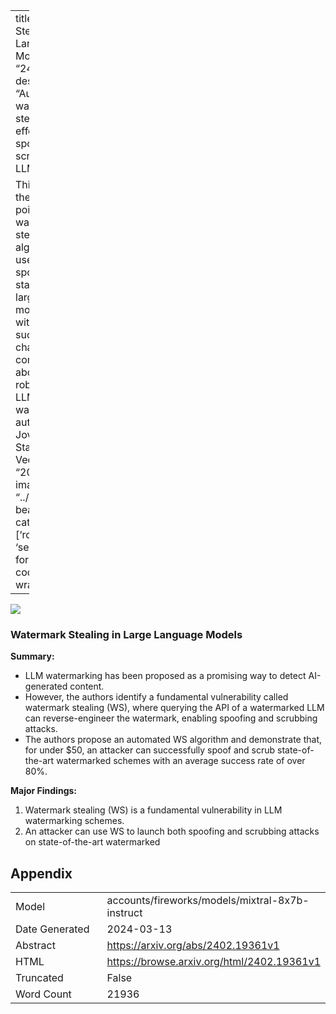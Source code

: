 
---
title: "Watermark Stealing in Large Language Models"
id: "2402.19361v1"
description: "Automated watermark stealing enables effective spoofing, scrubbing of LLM schemes.

This summarizes the article's main point that a new watermark stealing (WS) algorithm can be used to both spoof and scrub state-of-the-art large language models (LLMs) with a high success rate, challenging common beliefs about the robustness of LLM watermarking."
author: Nikola Jovanović, Robin Staab, Martin Vechev
date: "2024-02-29"
image: "../../../bayesian-beagle.png"
categories: ['robustness', 'security']
format:
  html:
    code-overflow: wrap
---

![](../../../bayesian-beagle.png)

### Watermark Stealing in Large Language Models

**Summary:**

* LLM watermarking has been proposed as a promising way to detect AI-generated content.
* However, the authors identify a fundamental vulnerability called watermark stealing (WS), where querying the API of a watermarked LLM can reverse-engineer the watermark, enabling spoofing and scrubbing attacks.
* The authors propose an automated WS algorithm and demonstrate that, for under $50, an attacker can successfully spoof and scrub state-of-the-art watermarked schemes with an average success rate of over 80%.

**Major Findings:**

1. Watermark stealing (WS) is a fundamental vulnerability in LLM watermarking schemes.
2. An attacker can use WS to launch both spoofing and scrubbing attacks on state-of-the-art watermarked

## Appendix

|          |          |
|----------|----------|
| Model     | accounts/fireworks/models/mixtral-8x7b-instruct       |
| Date Generated     | 2024-03-13       |
| Abstract | [https://arxiv.org/abs/2402.19361v1](https://arxiv.org/abs/2402.19361v1)        |
| HTML     | [https://browse.arxiv.org/html/2402.19361v1](https://browse.arxiv.org/html/2402.19361v1)       |
| Truncated       | False       |
| Word Count       | 21936       |